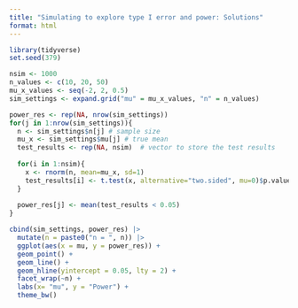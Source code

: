 ```yaml
---
title: "Simulating to explore type I error and power: Solutions"
format: html
---
```


```r
library(tidyverse)
set.seed(379)

nsim <- 1000
n_values <- c(10, 20, 50)
mu_x_values <- seq(-2, 2, 0.5)
sim_settings <- expand.grid("mu" = mu_x_values, "n" = n_values)

power_res <- rep(NA, nrow(sim_settings))
for(j in 1:nrow(sim_settings)){
  n <- sim_settings$n[j] # sample size
  mu_x <- sim_settings$mu[j] # true mean
  test_results <- rep(NA, nsim)  # vector to store the test results
  
  for(i in 1:nsim){
    x <- rnorm(n, mean=mu_x, sd=1)
    test_results[i] <- t.test(x, alternative="two.sided", mu=0)$p.value
  }
  
  power_res[j] <- mean(test_results < 0.05)
}

cbind(sim_settings, power_res) |>
  mutate(n = paste0("n = ", n)) |>
  ggplot(aes(x = mu, y = power_res)) +
  geom_point() +
  geom_line() +
  geom_hline(yintercept = 0.05, lty = 2) +
  facet_wrap(~n) +
  labs(x= "mu", y = "Power") +
  theme_bw()
```